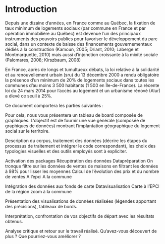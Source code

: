 \newpage

# Introduction

Depuis une dizaine d’années, en France comme au Québec, la fixation de taux minimum de logements sociaux (par commune en France et par opération immobilière au Québec) est devenue l’un des principaux instruments des pouvoirs publics pour favoriser le développement du parc social, dans un contexte de baisse des financements gouvernementaux dédiés à la construction (Kamoun, 2005; Driant, 2010; Laberge et Montmarquette, 2010) mais aussi d’injonction croissante à la mixité sociale (Palomares, 2008; Kirszbaum, 2008)

En France, après de longs et tumultueux débats, la loi relative à la solidarité et au renouvellement urbain (sru) du 13 décembre 2000 a rendu obligatoire la présence d’un minimum de 20% de logements sociaux dans toutes les communes d’au moins 3 500 habitants (1 500 en Île-de-France). La récente loi du 24 mars 2014 pour l’accès au logement et un urbanisme rénové (Alur) a élevé ce seuil à 25%.

Ce document comportera les parties suivantes :

 Pour cela, nous vous présentera un tableau de board composée de graphiques.
L’objectif est de fournir une vue générale (composée de graphiques de données) montrant l’implantation géographique du logement social sur le territoire.



Description du corpus, traitement des données (décrire les étapes du processus de traitement et intégrer le code correspondant), les choix des typologies visuelles et des outils employés sont à expliciter.

Activation des packages
Récupération des données
Datapréparation
On tronque filtre sur les données de ventes de maisons en filtrant les données à 98% pour lisser les moyennes
Calcul de l’évolution des prix et du nombre de ventes
A l’epci
A la commune

Intégration des données aux fonds de carte
Datavisualisation
Carte à l’EPCI de la région
zoom à la commune


Présentation des visualisations de données réalisées (légendes apportant des précisions), tableaux de bords.


Interprétation, confrontation de vos objectifs de départ avec les résultats obtenus.


Analyse critique et retour sur le travail réalisé. Qu’avez-vous découvert de plus ? Que pourriez-vous améliorer ?